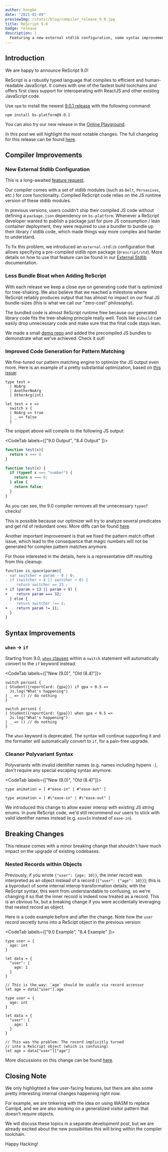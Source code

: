 ```yaml
---
author: hongbo
date: "2021-02-09"
previewImg: /static/blog/compiler_release_9_0.jpg
title: ReScript 9.0
badge: release
description: |
  Featuring a new external stdlib configuration, some syntax improvements and a small breaking change for nested records.
---
```


## Introduction

We are happy to announce ReScript 9.0!

ReScript is a robustly typed language that compiles to efficient and human-readable JavaScript. It comes with one of the fastest build toolchains and offers first class support for interoperating with ReactJS and other existing JavaScript code.

Use `npm` to install the newest [9.0.1 release](https://www.npmjs.com/package/bs-platform/v/9.0.1) with the following command:

```
npm install bs-platform@9.0.1
```

You can also try our new release in the [Online Playground](/try).

In this post we will highlight the most notable changes. The full changelog for this release can be found [here](https://github.com/rescript-lang/rescript-compiler/blob/master/Changes.md#90).

## Compiler Improvements

### New External Stdlib Configuration

This is a long-awaited [feature request](https://github.com/rescript-lang/rescript-compiler/pull/2171).

Our compiler comes with a set of stdlib modules (such as `Belt`, `Pervasives`, etc.) for core functionality. Compiled ReScript code relies on the JS runtime version of these stdlib modules.

In previous versions, users couldn't ship their compiled JS code without defining a `package.json` dependency on `bs-platform`. Whenever a ReScript developer wanted to publish a package just for pure JS consumption / lean container deployment, they were required to use a bundler to bundle up their library / stdlib code, which made things way more complex and harder to understand.


To fix this problem, we introduced an `external-stdlib` configuration that allows specifying a pre-compiled stdlib npm package (`@rescript/std`). More details on how to use that feature can be found in our [External Stdlib](/docs/manual/latest/build-external-stdlib) documentation.

### Less Bundle Bloat when Adding ReScript

With each release we keep a close eye on generating code that is optimized for tree-shaking. We also believe that we reached a milestone where ReScript reliably produces output that has almost no impact on our final JS bundle-sizes (this is what we call our "zero-cost" philosophy).

The bundled code is almost ReScript runtime free because our generated library code fits the tree-shaking principle really well. Tools like `esbuild` can easily drop unnecessary code and make sure that the final code stays lean.

We made a small [demo repo](https://github.com/bobzhang/zero-cost-rescript) and added the precompiled JS bundles to demonstrate what we've achieved. Check it out!

### Improved Code Generation for Pattern Matching

We fine-tuned our pattern matching engine to optimize the JS output even more. Here is an example of a pretty substantial optimization, based on [this issue](https://github.com/rescript-lang/rescript-compiler/issues/4924):

```res
type test =
  | NoArg
  | AnotherNoArg
  | OtherArg(int)

let test = x =>
  switch x {
  | NoArg => true
  | _ => false
  }
```

The snippet above will compile to the following JS output:

<CodeTab labels={["9.0 Output", "8.4 Output" ]}>

```js
function test(x){
  return x === 0
}
```

```js
function test(x) {
  if (typeof x === "number") {
    return x === 0;
  } else {
    return false;
  }
}
```


</CodeTab>

As you can see, the 9.0 compiler removes all the unnecessary `typeof` checks!

This is possible because our optimizer will try to analyze several predicates and get rid of redundant ones. More diffs can be found [here](https://github.com/rescript-lang/rescript-compiler/pull/4927/files?file-filters%5B%5D=.js).

Another important improvement is that we fixed the pattern match offset issue, which lead to the consequence that magic numbers will not be generated for complex pattern matches anymore.

For those interested in the details, here is a representative diff resulting from this cleanup:

```diff
function is_space(param){
- var switcher = param - 9 | 0;
- if (switcher > 4 || switcher < 0) {
-    return switcher == 23 ;
+ if (param > 13 || param < 9) {
+    return param === 32;
  } else {
-    return switcher !== 2;
+    return param != 11;
  }
}
```

## Syntax Improvements

### `when` -> `if`

Starting from 9.0, [`when` clauses](/docs/manual/latest/pattern-matching-destructuring#when-clause) within a `switch` statement will automatically convert to the `if` keyword instead.

<CodeTab labels={["New (9.0)", "Old (8.4)"]}>

```res
switch person1 {
| Student({reportCard: {gpa}}) if gpa < 0.5 =>
  Js.log("What's happening")
| _ => () // do nothing
}
```

```res
switch person1 {
| Student({reportCard: {gpa}}) when gpa < 0.5 =>
  Js.log("What's happening")
| _ => () // do nothing
}
```

</CodeTab>

The `when` keyword is deprecated. The syntax will continue supporting it and the formatter will automatically convert to `if`, for a pain-free upgrade.

### Cleaner Polyvariant Syntax

Polyvariants with invalid identifier names (e.g. names including hypens `-`), don't require any special escaping syntax anymore:

<CodeTab labels={["New (9.0)", "Old (8.4)"]}>

```res
type animation = [ #"ease-in" | #"ease-out" ]
```

```res
type animation = [ #\"ease-in" | #\"ease-out" ]
```

</CodeTab>

We introduced this change to allow easier interop with existing JS string enums. In pure ReScript code, we'd still recommend our users to stick with valid identifier names instead (e.g. `easeIn` instead of `ease-in`).


## Breaking Changes

This release comes with a minor breaking change that shouldn't have much impact on the upgrade of existing codebases.

### Nested Records within Objects

Previously, if you wrote `{"user": {age: 10}}`, the inner record was interpreted as an object instead of a record (`{"user": {"age": 10}}`); this is a byproduct of some internal interop transformation details; with the ReScript syntax, this went from understandable to confusing, so we're changing it so that the inner record is indeed now treated as a record. This is an obvious fix, but a breaking change if you were accidentally leveraging that nested record as object.

Here is a code example before and after the change. Note how the `user` record secretly turns into a ReScipt object in the previous version:

<CodeTab labels={["9.0 Example", "8.4 Example" ]}>

```res
type user = {
  age: int
}

let data = {
  "user": {
    age: 1
  }
}

// This is the way: `age` should be usable via record accessor
let age = data["user"].age
```

```res
type user = {
  age: int
}

let data = {
  "user": {
    age: 1
  }
}

// This was the problem: The record implicitly turned
// into a ReScript object (which is confusing)
let age = data["user"]["age"]
```

</CodeTab>

More discussions on this change can be found [here](https://forum.rescript-lang.org/t/fixing-the-semantics-of-nested-objects-breaking-changes/976).

## Closing Note

We only highlighted a few user-facing features, but there are also some pretty interesting internal changes happening right now.

For example, we are tinkering with the idea on using WASM to replace Camlp4, and we are also working on a generalized visitor pattern that doesn't require objects.

We will discuss these topics in a separate development post, but we are already excited about the new possibilities this will bring within the compiler toolchain.


Happy Hacking!
